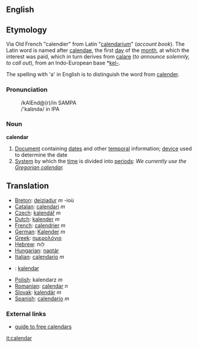 ==English==

==Etymology==
Via Old French "calendier" from Latin "[[calendarium]]" (''account book''). The Latin word is named after [[calendae]], the first [[day]] of the [[month]], at which the interest was paid, which in turn derives from [[calare]] (''to announce solemnly, to call out''), from an Indo-European base *[[kel-]].

The spelling with 'a' in English is to distinguish the word from [[calender]].

===Pronunciation===
:/kAlEnd@(r)/in SAMPA
:/'kal&#618;nd&#601;/ in IPA

===Noun===
'''calendar'''
# [[Document]] containing [[date]]s and other [[temporal]] information; [[device]] used to determine the date
# [[System]] by which the [[time]] is divided into [[period]]s: ''We currently use the [[Gregorian calendar]].''

==Translation==
*[[Breton]]: [[deiziadur]] ''m'' -ioù
*[[Catalan]]: [[calendari]] ''m''
*[[Czech]]: [[kalendář]] ''m''
*[[Dutch]]: [[kalender]] ''m''
*[[French]]: [[calendrier]] ''m''
*[[German]]: [[Kalender]] ''m''
*[[Greek]]: [[ημερολόγιο]]
*[[Hebrew]]: לוח
*[[Hungarian]]: [[naptár]]
*[[Italian]]: [[calendario]] ''m''
*{{ms}}: [[kalendar]]
*[[Polish]]: kalendarz ''m''
*[[Romanian]]: [[calendar]] ''n''
*[[Slovak]]: [[kalendár]] ''m''
*[[Spanish]]: [[calendario]] ''m''

===External links===
*[http://www.smart-info-guide.com/free-calendars guide to free calendars]

[[it:calendar]]